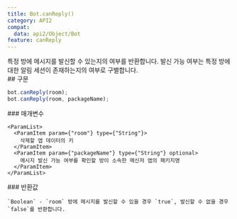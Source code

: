 ```yaml
---
title: Bot.canReply()
category: API2
compat:
  data: api2/Object/Bot
feature: canReply
---
```


<Section>
  특정 방에 메시지를 발신할 수 있는지의 여부를 반환합니다. 발신 가능 여부는 특정 방에 대한 알림 세션이 존재하는지의 여부로 구별합니다.
</Section>
<Section>
  ## 구문

  ~~~js
  bot.canReply(room);
  bot.canReply(room, packageName);
  ~~~

  <Section>
    ### 매개변수

    <ParamList>
      <ParamItem param={"room"} type={"String"}>
        삭제할 앱 데이터의 키
      </ParamItem>
      <ParamItem param={"packageName"} type={"String"} optional>
        메시지 발신 가능 여부를 확인할 방이 소속한 메신저 앱의 패키지명
      </ParamItem>
    </ParamList>
  </Section>
  <Section>
    ### 반환값

    `Boolean` - `room` 방에 메시지를 발신할 수 있을 경우 `true`, 발신할 수 없을 경우 `false`를 반환합니다.
  </Section>
</Section>